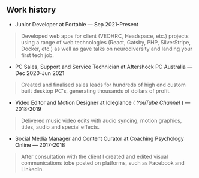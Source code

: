 ## Work history

- <span>Junior Developer</span> at Portable — Sep 2021-Present

> Developed web apps for client (VEOHRC, Headspace, etc.) projects using a range of web technologies (React, Gatsby, PHP, SilverStripe, Docker, etc.) as well as gave talks on neurodiversity and landing your first tech job.

<!-- -->

- <span>PC Sales, Support and Service Technician</span> at Aftershock PC Australia
  — Dec 2020-Jun 2021

> Created and finalised sales leads for hundreds of high end custom built desktop PC's, generating thousands of dollars of profit.

<!-- -->

- <span>Video Editor and Motion Designer</span> at Idleglance (<em>
    YouTube Channel
  </em>) — 2018-2019

> Delivered music video edits with audio syncing, motion graphics, titles, audio and special effects.

<!-- -->

- <span>Social Media Manager and Content Curator</span> at Coaching Psychology Online
  — 2017-2018

> After consultation with the client I created and edited visual communications tobe posted on platforms, such as Facebook and LinkedIn.
